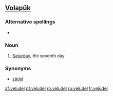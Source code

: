 ==[[Volapük]]==
===Alternative spellings===
* {{l|vo|veluydel}}

===Noun===
{{infl|vo|noun}}

# {{archaic|lang=vo}} [[Saturday]], the seventh day

===Synonyms===
* [[zädel]]

[[af:velüdel]]
[[pt:velüdel]]
[[ro:velüdel]]
[[ru:velüdel]]
[[tr:velüdel]]